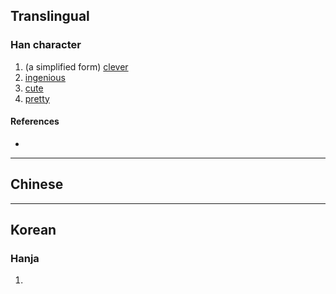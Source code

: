 {{character info/new}}
==Translingual==

===Han character===
{{Han char|rn=9|rad=人|as=05|sn=7|four=27277|canj=ONSM|ids=⿰亻刍}}

# (a simplified form) [[clever]]
# [[ingenious]]
# [[cute]]
# [[pretty]]

====References====
* {{Han ref|kx=0100.021|hdz=10137.080|uh=3447|ud=13383}}

----

==Chinese==
{{zh-see|㑳}}

----

==Korean==

===Hanja===
{{ko-hanja|hangeul=추|rv=chu|mr=ch'u|y=chwu|eumhun=[[고용]]되다|ehrv=goyongdoeda|ehmr=koyongdoeda|ehy=koyongtoyta}}

# {{rfdef|ko|sort=人05}}